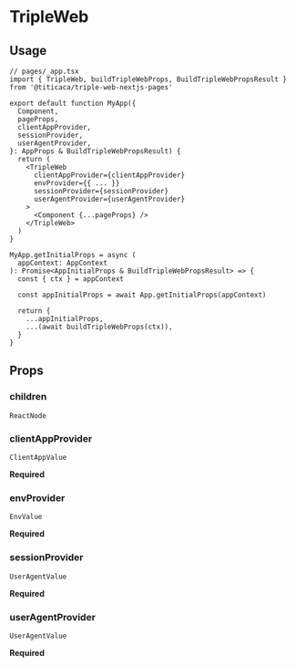 
<Meta title="triple-web-nextjs-pages / TripleWeb" />

# TripleWeb

## Usage

```tsx
// pages/_app.tsx
import { TripleWeb, buildTripleWebProps, BuildTripleWebPropsResult } from '@titicaca/triple-web-nextjs-pages'

export default function MyApp({
  Component,
  pageProps,
  clientAppProvider,
  sessionProvider,
  userAgentProvider,
}: AppProps & BuildTripleWebPropsResult) {
  return (
    <TripleWeb
      clientAppProvider={clientAppProvider}
      envProvider={{ ... }}
      sessionProvider={sessionProvider}
      userAgentProvider={userAgentProvider}
    >
      <Component {...pageProps} />
    </TripleWeb>
  )
}

MyApp.getInitialProps = async (
  appContext: AppContext
): Promise<AppInitialProps & BuildTripleWebPropsResult> => {
  const { ctx } = appContext

  const appInitialProps = await App.getInitialProps(appContext)

  return {
    ...appInitialProps,
    ...(await buildTripleWebProps(ctx)),
  }
}
```

## Props

### children

`ReactNode`

### clientAppProvider

`ClientAppValue`

**Required**

### envProvider

`EnvValue`

**Required**

### sessionProvider

`UserAgentValue`

**Required**

### userAgentProvider

`UserAgentValue`

**Required**
